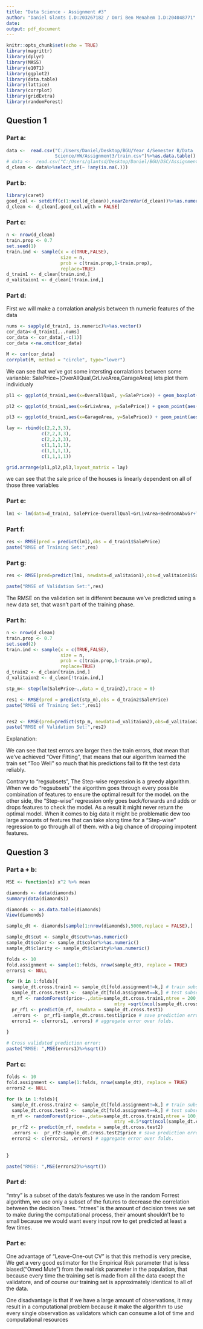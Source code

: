---
title: "Data Science - Assignment #3"
author: "Daniel Glants I.D:203267182 / Omri Ben Menahem I.D:204048771"
date: 
output: pdf_document
---

```{r setup, include=FALSE}
knitr::opts_chunk$set(echo = TRUE)
library(magrittr)
library(dplyr)
library(MASS)
library(e1071)
library(ggplot2)
library(data.table)
library(lattice)
library(corrplot)
library(gridExtra)
library(randomForest)

```

## Question 1

### Part a:

```{r Part_1.a}
data <-  read.csv("C:/Users/Daniel/Desktop/BGU/Year 4/Semester B/Data
                  Science/HW/Assignment3/train.csv")%>%as.data.table()
# data <-  read.csv("C:/Users/glantsd/Desktop/Daniel/BGU/DSC/Assignment3/train.csv")%>%as.data.table()
d_clean <- data%>%select_if(~ !any(is.na(.)))

```

### Part b:

```{r Part_1.b}
library(caret)
good_col <- setdiff(c(1:ncol(d_clean)),nearZeroVar(d_clean))%>%as.numeric()
d_clean <- d_clean[,good_col,with = FALSE]
```

### Part c:
```{r Part_1.c}
n <- nrow(d_clean)
train.prop <- 0.7
set.seed(1)
train.ind <- sample(x = c(TRUE,FALSE), 
                    size = n, 
                    prob = c(train.prop,1-train.prop), 
                    replace=TRUE)
d_train1 <- d_clean[train.ind,]
d_valitaion1 <- d_clean[!train.ind,]
```


### Part d:

First we will make a corralation analysis between th numeric features of the data
```{r part_1.d}

nums <- sapply(d_train1, is.numeric)%>%as.vector()
cor_data<-d_train1[,..nums]
cor_data <- cor_data[,-c(1)]
cor_data <-na.omit(cor_data)

M <- cor(cor_data)
corrplot(M, method = "circle", type="lower")
```

We can see that we've got some intersting corralations between some varianble: SalePrice~(OverAllQual,GrLiveArea,GarageArea) lets plot them individualy

```{r}
pl1 <- ggplot(d_train1,aes(x=OverallQual, y=SalePrice)) + geom_boxplot(aes(group=OverallQual))

pl2 <- ggplot(d_train1,aes(x=GrLivArea, y=SalePrice)) + geom_point(aes(color = SalePrice))

pl3 <- ggplot(d_train1,aes(x=GarageArea, y=SalePrice)) + geom_point(aes(color = SalePrice))

lay <- rbind(c(2,2,3,3),
             c(2,2,3,3),
             c(2,2,3,3),
             c(1,1,1,1),
             c(1,1,1,1),
             c(1,1,1,1))

grid.arrange(pl1,pl2,pl3,layout_matrix = lay)

```

we can see that the sale price of the houses is linearly dependent on all of those three variables

### Part e:


```{r}
lm1 <- lm(data=d_train1, SalePrice~OverallQual+GrLivArea+BedroomAbvGr+TotalBsmtSF+Fireplaces+OverallQual*Fireplaces)
```

### Part f:

```{r}

res <- RMSE(pred = predict(lm1),obs = d_train1$SalePrice)
paste("RMSE of Training Set:",res)
```

### Part g:

```{r}
res <- RMSE(pred=predict(lm1, newdata=d_valitaion1),obs=d_valitaion1$SalePrice)

paste("RMSE of Validation Set:",res)
```

The RMSE on the validation set is different because we've predicted using a new data set, that wasn't part of the training phase.


### Part h:
```{r}
n <- nrow(d_clean)
train.prop <- 0.7
set.seed(2)
train.ind <- sample(x = c(TRUE,FALSE), 
                    size = n, 
                    prob = c(train.prop,1-train.prop), 
                    replace=TRUE)
d_train2 <- d_clean[train.ind,]
d_valitaion2 <- d_clean[!train.ind,]

stp_m<- step(lm(SalePrice~.,data = d_train2),trace = 0)

res1 <- RMSE(pred = predict(stp_m),obs = d_train2$SalePrice)
paste("RMSE of Training Set:",res1)


res2 <- RMSE(pred=predict(stp_m, newdata=d_valitaion2),obs=d_valitaion2$SalePrice)
paste("RMSE of Validation Set:",res2)

```
Explanation:

We can see that test errors are larger then the train errors, that mean that we've achieved "Over Fitting", that means that our algorithm learned the train set "Too Well" so much that his predictions fail to fit the test data reliably.

Contrary to "regsubsets", The Step-wise regression is a greedy algorithm. When we do "regsubsets" the algorithm goes through every possible combination of features to ensure the optimal result for the model. on the other side, the "Step-wise" regression only goes back/forwards and adds or drops features to check the model. As a result it might never return the optimal model. When it comes to big data it might be problematic dew too large amounts of features that can take along time for a "Step-wise" regression to go through all of them. with a big chance of dropping impotent features.

## Question 3

### Part a + b:

```{r}
MSE <- function(x) x^2 %>% mean 

diamonds <- data(diamonds)
summary(data(diamonds))

diamonds <- as.data.table(diamonds)
View(diamonds)

sample_dt <- diamonds[sample(1:nrow(diamonds),5000,replace = FALSE),]

sample_dt$cut <- sample_dt$cut%>%as.numeric()
sample_dt$color <- sample_dt$color%>%as.numeric()
sample_dt$clarity <- sample_dt$clarity%>%as.numeric()

folds <- 10
fold.assignment <- sample(1:folds, nrow(sample_dt), replace = TRUE)
errors1 <- NULL

for (k in 1:folds){
  sample_dt.cross.train1 <- sample_dt[fold.assignment!=k,] # train subset
  sample_dt.cross.test1 <-  sample_dt[fold.assignment==k,] # test subset
  m_rf <- randomForest(price~.,data=sample_dt.cross.train1,ntree = 200,
                                        mtry =sqrt(ncol(sample_dt.cross.train1))) # train subset
  pr_rf1 <- predict(m_rf, newdata = sample_dt.cross.test1)
  .errors <-  pr_rf1-sample_dt.cross.test1$price # save prediction errors in the fold
  errors1 <- c(errors1, .errors) # aggregate error over folds.
  
}

# Cross validated prediction error:
paste("RMSE: ",MSE(errors1)%>%sqrt())

```

### Part c:
```{r}

folds <- 10
fold.assignment <- sample(1:folds, nrow(sample_dt), replace = TRUE)
errors2 <- NULL

for (k in 1:folds){
  sample_dt.cross.train2 <- sample_dt[fold.assignment!=k,] # train subset
  sample_dt.cross.test2 <-  sample_dt[fold.assignment==k,] # test subset
  m_rf <- randomForest(price~.,data=sample_dt.cross.train1,ntree = 100,
                                        mtry =0.5*sqrt(ncol(sample_dt.cross.train2))) # train subset
  pr_rf2 <- predict(m_rf, newdata = sample_dt.cross.test2)
  .errors <-  pr_rf2-sample_dt.cross.test2$price # save prediction errors in the fold
  errors2 <- c(errors2, .errors) # aggregate error over folds.
  
  
}

paste("RMSE: ",MSE(errors2)%>%sqrt())

```

### Part d:

"mtry" is a subset of the data's features we use in the random Forrest algorithm, we use only a subset of the futures to decrease the correlation between the decision Trees.
"ntrees" is the amount of decision trees we set to make during the computational process, their amount shouldn't be to small because we would want every input row to get predicted at least a few times.

### Part e:

One advantage of “Leave-One-out CV” is that this method is very precise, We get a very good estimator for the Empirical Risk parameter that is less biased("Omed Mute") from the real risk parameter in the population, that because every time the training set is made from all the data except the validatore, and of course our training set is approximately identical to all of the data.

One disadvantage is that if we have a large amount of observations, it may result in a computational problem because it make the algorithm to use every single observation as validators which can consume a lot of time and computational resources
